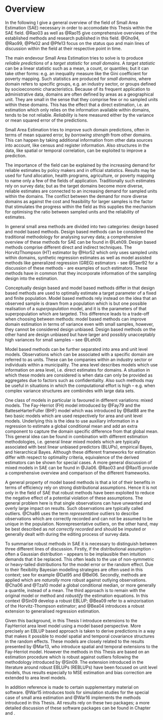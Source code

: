 \begin{flushright}{\slshape    
In 2002, small area estimation (SAE) was flourishing \\
both in research and applications, but my own feeling then was \\
that the topic has been more or less exhausted in terms of research and \\
that it will just turn into a routine application in sample survey practice. \\
As the past 9 years show, I was completely wrong.} \\ \medskip
--- \textcite{Pfe13}
\end{flushright}

# Overview
\label{sec:sae_overview}

In the following I give a general overview of the field of Small Area Estimation
(SAE) necessary in order to accomodate this Thesis within the SAE field. @Rao03 
as well as @Rao15 give comprehensive overviews of the established methods and 
research published in this field. @Gho94, @Rao99, @Pfe02 and @Pfe13
focus on the status quo and main lines of discussion within the field at their
respective point in time.

The main endevour Small Area Estimation tries to solve is to produce *reliable 
predictions* of a *target statistic* for *small domains*. A *target statistic* 
can be a linear statistic such as a mean, a count, or quantiles; but it can take
other forms: e.g. an inequality measure like the Gini coefficient for poverty
mapping. Such statistics are produced for *small domains*, where domain refers
to specific groups, e.g. an industry sector, or groups defined by
socio\hyp{}economic characteristics. Because of its frequent application to
administrative data, domains are often defined by areas as a geographical unit.
They are small in the sense that they comprise few or no sampled units within
these domains. This has the effect that a direct estimation, i.e. an estimation
which only relies on the information available within domains, tends to be not
reliable. *Reliability* is here measured either by the variance or mean squared
error of the predictions.

Small Area Estimation tries to improve such domain predictions, often in terms
of mean squared error, by *borrowing strength* from other domains. This can 
happen by taking additional information from other data sources into account,
like census and register information. Also structures in the data, like spatial
or temporal correlation, can be exploited to improve a prediction.

The importance of the field can be explained by the increasing demand for 
reliable estimates by policy makers and in official statistics. Results may be 
used for fund allocation, health programs, agriculture, or poverty mapping to 
name only a few of the fields of application. Traditionally such estimates rely 
on survey data; but as the target domains become more diverse, reliable 
estimates are connected to an increasing demand for sampled units within the 
domains. The conflict between the demand for more diverse domains as against the
cost and feasibility for larger samples is the factor that stimulates the
progress within the field as this supplies the mechanism for optimising the
ratio between sampled units and the reliability of estimates.

In general small area methods are divided into two categories: design based and 
model based methods. Design based methods can be considered the traditional 
methodology for analysing survey data; a comprehensive overview of these methods
for SAE can be found in @Leh09. Design based methods comprise different direct
and indirect techniques. The Horvitz\hyp{}Thompson (HT) estimator by @Hor52 which
only uses sampled units within domains, synthetic regression estimates as well
as model assisted methods like generalized regression (GREG) estimators
- see @Saer92 for a discussion of these methods - are examples of such
estimators. These methods have in common that they incorporate
information of the sampling design into the estimation.

Conceptually design based and model based methods differ in that design based
methods are used to optimally estimate a target parameter of a fixed and finite 
population. Model based methods rely instead on the idea that an observed
sample is drawn from a population which is but one possible realisation of a 
*superpopulation* model, and it is the parameters of that superpopulation which 
are targeted. This difference leads to a trade-off when choosing between 
methods: model based methods can improve domain estimation in terms of variance 
even with small samples, however, they cannot be considered design unbiased. 
Design based methods on the other hand are design unbiased but have larger and 
possibly unacceptably high variances for small samples -- see @Leh09.

Model based methods can be further separated into area and unit level models. 
Observations which can be associated with a specific domain are referred to as 
units. These can be companies within an industry sector or individuals within a 
municipality. The area level describes models which use information on area 
level, i.e. direct estimates for domains. A situation in which these models are 
considered is when data can only be provided as aggregates due to factors such
as confidentiality. Also such methods may be useful in situations in which the 
computational effort is high -- e.g. when complex variance structures are 
combindes with large data sets.

One class of models in particular is favoured in different variations: mixed 
models. The Fay-Herriot (FH) model introduced by @Fay79 and the 
Battese\hyp{}Harter\hyp{}Fuller (BHF) model which was introduced by @Bat88 are 
the two basic models which are used respectively for area and unit level models.
Underlying this is the idea to use auxiliary information in a regression to
estimate a global conditional mean and add an extra component to capture the
domain specific difference from that global mean. This general idea can be found
in combination with different estimation methodologies, i.e. general linear
mixed models which are typically associated with best linear unbiased predictors
(BLUPs), empirical Bayes, and hierarchical Bayes. Although these different 
frameworks for estimation differ with respect to optimality criteria, 
equivalence of the derived estimators can be shown for special cases. 
A more general discussion of mixed models in SAE can be found in @Jia06. @Rao03 
and @Rao15 provide a comprehensive overview and comparison of the different 
frameworks.

A general property of model based methods is that a lot of their benefits in 
terms of efficiency rely on strong distributional assumptions. Hence it is not 
only in the field of SAE that robust methods have been exploited to reduce the 
negative effect of a potential violation of these assumptions. The general 
problem here is that single observations can have unwanted and overly large
impact on results. Such observations are typically called outliers. @Cha86 uses
the term *representative* outliers to describe observations which are correctly
recorded and can not be assumed to be unique in the population. 
Non\hyp{}representative outliers, on the other hand, may be best described as 
*not correctly recorded* and should be imputed or generally dealt with during 
the editing process of survey data.

To summarise robust methods in SAE it is necessary to distinguish between three 
different lines of discussion. Firstly, if the distributional assumption - often a
Gaussian distribution - appears to be implausible then intuition demands that it
be replaced. This often leads to the use of non-symmetric or heavy-tailed 
distributions for the model error or the random effect. Due to their flexibility
Bayesian modelling strategies are often used in this context; see for example
@Dat95 and @Bel06. Secondly, methods are applied which are *naturally* more 
  robust against outlying observations. @Cha06 and @Tza10 model a global
  conditional median, or more generally a quantile, instead of a mean. The third
  approach is to remain with the original model or method and *robustify* the
  estimation equations. In this context @Sin09 develop a robust EBLUP; @Bea09
  refer to a winzorisation of the Horvitz-Thompson estimator; and @Bea04
  introduces a robust extension to generalised regression estimation.

Given this background, in this Thesis I introduce extensions to the
Fay\hyp{}Herriot area level model using a model based perspective. More
precisely an EBLUP based approach is taken to derive predictions in a way that
makes it possible to model spatial and temporal covariance structures in the
random effects. These models are closely related to the results presented by
@Mar13, who introduce spatial and temporal extensions to the Fay-Herriot model.
However the methods in this Thesis are based on an estimation procedure which is
robust against outliers following the methodology introduced by @Sin09. The
extension introduced in the literature around robust EBLUPs (REBLUPs) have been
focused on unit level models, thus results especially to MSE estimation and bias
correction are extended to area level models.

In addition reference is made to certain
supplementary material on software. @War15 introduces tools for simulation 
studies for the special case of small area estimation and @War16 implements the 
methods introduced in this Thesis. All results rely on these two packages; a 
more detailed discussion of these software packages can be found in Chapter 
\ref{chap:saeRobust} and \ref{chap:saeSim}.
